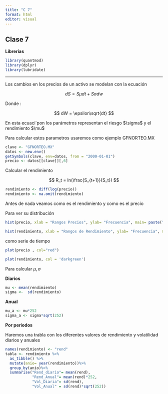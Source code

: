 ```yaml
---
title: "C 7"
format: html
editor: visual
---
```


## Clase 7

**Librerías**

```r
library(quantmod)
library(dplyr)
library(lubridate)
```

------------------------------------------------------------------------

Los cambios en los precios de un activo se modelan con la ecuación

$$
dS=S\mu dt+S \sigma dw
$$

Donde :

$$
dW = \epsilon\sqrt{dt}
$$

En esta ecuaci´pon los parámetros representan el riesgo \$\\sigma\$ y el rendimiento \$\\mu\$

Para calcular estos parametros usaremos como ejemplo GFNORTEO.MX

```r

clave <- "GFNORTEO.MX"
datos <- new.env()
getSymbols(clave, env=datos, from = "2000-01-01")
precio <- datos[[clave]][,6]
```

Calcular el rendimiento

$$
R_t = ln(\frac{S_{t+1}}{S_t})
$$

```r
rendimiento <- diff(log(precio))
rendimiento <- na.omit(rendimiento)
```

Antes de nada veamos como es el rendimiento y como es el precio

Para ver su distribución

```r
hist(precio, xlab = "Rangos Precios", ylab= "Frecuencia", main= paste("Histograma de",clave) , col= "salmon")
```

```r
hist(rendimiento, xlab = "Rangos de Rendimiento", ylab= "Frecuencia", main= paste("Histograma de",clave) , col= "darkblue", n=100)


```

como serie de tiempo

```r
plot(precio , col="red")
```

```r
plot(rendimiento, col = 'darkgreen')
```

Para calcular $\mu, \sigma$

**Diarios**

```r
mu <- mean(rendimiento)
sigma <-  sd(rendimiento)
```

**Anual**

```r
mu_a <- mu*252
sigma_a <- sigma*sqrt(252)
```

**Por periodos**

Haremos una trabla con los diferentes valores de rendimiento y volatilidad diarios y anuales

```r
names(rendimiento) <- "rend"
tabla <- rendimiento %>%
  as_tibble() %>%
  mutate(anio= year(rendimiento))%>%
  group_by(anio)%>%
  summarise("Rend_diario"= mean(rend),
            "Rend_Anual"= mean(rend)*252,
            "Vol_Diaria"= sd(rend),
            "Vol_Anual" = sd(rend)*sqrt(252))

  
```
